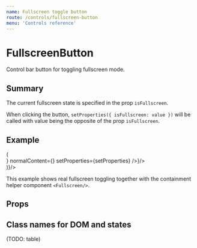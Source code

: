 ```yaml
---
name: Fullscreen toggle button
route: /controls/fullscreen-button
menu: 'Controls reference'
---
```



# FullscreenButton

Control bar button for toggling fullscreen mode.

## Summary

The current fullscreen state is specified in the prop `isFullscreen`.

When clicking the button, `setProperties({ isFullscreen: value })` will be called with value being the opposite of the prop `isFullscreen`.

## Example

<Playground>
  <Fullscreen render={({ isFullscreen, setProperties, onRef }) => (
    <div ref={onRef}>
      <ShowCase render={() => <FullscreenButton isFullscreen={isFullscreen} fullscreenContent={<Minimize/>} normalContent={<Maximize/>} setProperties={setProperties} />}/>
    </div>
  )}/>  
</Playground>

This example shows real fullscreen toggling together with the containment helper component `<Fullscreen/>`.

## Props

<PropsTable of={FullscreenButton} />


## Class names for DOM and states

(TODO: table)